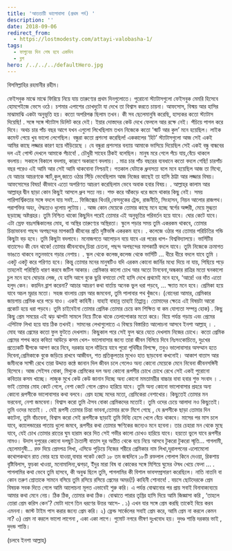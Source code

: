 ```yaml
---
title: 'আততায়ী ভালোবাসা (প্রথম পর্ব) '
description: ''
date: 2018-09-06
redirect_from:
  - https://lostmodesty.com/attayi-valobasha-1/
tags:
  - ফাগুনের দিন শেষ হবে একদিন
  - ব্লগ
hero: /../../../defaultHero.jpg
---
```


বিসমিল্লাহির রহমানীর রহীম।

ফেইসবুক মাঝে মাঝে ফিরিয়ে নিয়ে যায় তারুণ্যের প্রথম দিনগুলোতে। পুরোনো স্ট্যাটাসগুলো ফেইসবুক মেমরি হিসেবে হোমপেইজে ভেসে ওঠে। চশমার এপাশের চোখদুটো যা দেখে তা বিশ্বাস করতে চায়না। আফসোস, বিস্ময় আর হাসির মাঝামাঝি একটা অনুভূতি হয়। কতো অপরিপক্ক ছিলাম তখন। কী সব ছেলেমানুষি করেছি, হাস্যকর কতো স্ট্যাটাস দিয়েছি! . সঙ্গে সঙ্গে স্ট্যাটাস ডিলিট করে দেই। ইয়ার দোস্তদের কেউ দেখে ফেললে আর রক্ষে নেই। পঁচিয়ে পাগল করে দিবে। অথচ চার পাঁচ বছর আগে যখন এগুলো লিখেছিলাম তখন নিজেকে কতো ‘স্মার্ট আর কুল’ মনে হয়েছিল। লাইক কমেন্ট পেয়ে খুব ভালো লেগেছিল। বন্ধুরা কতো প্রশংসা করেছিল! এককালের ‘হিট’ স্ট্যাটাসগুলো আজ সেই একই আমির কাছে লজ্জার কারণ হয়ে দাঁড়িয়েছে । যে বন্ধুরা প্রশংসার বন্যায় আমাকে ভাসিয়ে দিয়েছিল সেই একই বন্ধু বান্ধবের দল এই পোস্ট দেখলে আমাকে পঁচাবে! . চৌধুরী সাহেব ঠিকই বলেছিল। মানুষ মরে গেলে পঁচে যায়,বেঁচে থাকলে বদলায়। সকালে বিকালে বদলায়, কারণে অকারণে বদলায়। . মাত্র চার পাঁচ বছরের ব্যবধানে কতো বদলে গেছি! চারপাঁচ বছর পরেও এই আমি আর সেই আমি থাকবোনা নিশ্চয়ই। গতকাল যেটাকে ধ্রুবসত্য বলে মনে হয়েছিল আজ তা মিথ্যে, যে আচার আচরণকে স্মার্ট,কুল,জাতে ওঠার সিঁড়ি ভেবেছিলাম আজ নিজের কাছেই তা হাসি ঠাট্টা আর লজ্জার বিষয়। আফসোসের বিষয়! কীভাবে এতো অপরিণত আচরণ করেছিলাম ভেবে অবাক হবার বিষয়। . আল্লাহ্‌র কালাম আর আল্লাহ্‌র দ্বীন ছাড়া কোন কিছুই আসলে ধ্রুব সত্য নয়। শক্ত করে আঁকড়ে ধরে জমে থাকার কিছু নেই। সময় পারিপার্শ্বিকতার সঙ্গে বদলে যায় সবই... ফিজিক্সের থিওরি,ফেসবুকের ট্রেন্ড, রাজনীতি, সিংহাসন, নিয়ন আলোর রাজপথ। পরাশক্তির অহং, ঔদ্ধত্যও ধুলোয় লুটোয়। . আজ কোন মেয়েকে তোমার কাছে মনে হচ্ছে স্বর্গের অপ্সরী, মেয়ে মুগ্ধতা ছড়াচ্ছে অষ্টপ্রহর। তুমি নিশ্চিত থাকো কিছুদিন পরেই তোমার এই অনুভূতির পরিবর্তন হয়ে যাবে। ঘোর কেটে যাবে। এটা স্রেফ বয়ঃসন্ধিকালের মোহ, বা অস্থির তারুণ্যের অস্থিরতা। স্কুলে পড়ার সময় তুমি একরকম থাকবে, তোমার চিন্তাভাবনা পছন্দ অপছন্দের মাপকাঠি জীবনের প্রতি দৃষ্টিভঙ্গি একরকম হবে। . কলেজে ওঠার পর তোমার পরিচিতির গন্ডি কিছুটা বড় হবে। তুমি কিছুটা বদলাবে। মনোজগতে আলোড়ন বয়ে যাবে এর পরের ধাপ- বিশ্ববিদ্যালয়ে। ভার্সিটির বাতাসেও কী যেন থাকে! তোমার জীবনবোধ,চিন্তা চেতনা, পছন্দ অপছন্দের মাপকাঠি বদলে যাবে। তুমি নিজেকে ক্রমাগত ভাঙতে থাকবে নতুনভাবে গড়ার নেশায়। . স্কুল থেকে কলেজ,কলেজ থেকে ভার্সিটি ... ধীরে ধীরে বদলে যাবে তুমি । একটু একটু করে পরিণত হবে। কিন্তু তোমার মনের মানুষটিও যদি এরকম কোনো জার্নির মধ্যে দিয়ে না যায়, পিছিয়ে পড়ে তাহলেই পরিস্থিতি ধারণ করবে জটিল আকার। প্রেমিকার কালো চোখ আর অতো টানবেনা,অন্ধকার রাত্রির মতো ঘনকালো চুল মনে হবে ঘোড়ার লেজ, যে হাসি আগে বুকে ছুরি বসাতো সেই হাসি দেখে প্রথমেই মনে হবে, ‘আরে! ওর দাঁত এতো হলুদ কেন। কয়দিন ব্রাশ করেনা? আচার আচরণ কথা বার্তায় অনেক ভুল ধরা পড়বে, ... ক্ষ্যাত মনে হবে। প্রেমিকা হয়ে যাবে অচল মূদ্রার মতো। সহজ বাংলায় প্রেম আর জমবেনা, তুমি পালাবার পথ খুঁজবে। (বোনেরা আমার, প্রেমিকার জায়গায় প্রেমিক ধরে পড়ে যাও। একই কাহিনী। যাহাই বাহান্ন তাহাই তিপ্পান্ন। তোমাদের ক্ষেত্রে এই বিষয়টা আরো প্রকোট হয়ে ধরা পড়বে। তুমি চাইবেইনা তোমার প্রেমিক তোমার চেয়ে কম শিক্ষিত বা কম যোগ্যতা সম্পন্ন হোক) . কিছু কিছু প্রেম সময়ের এই ঝড় ঝাপটা সামলে নিয়ে টিকে থাকে তেলাপোকার মতো করে। বিয়ে পর্যন্ত গড়ায় এবং প্রেমের এপিটাফ লিখা হয়ে যায় ঠিক তখনই। সামনের লেখাগুলোতে এ বিষয়ে বিস্তারিত আলোচনা আসবে ইনশা আল্লাহ্‌ । . মোহ আর প্রেমের কতো ফুল ফুটতে দেখলাম। কিছুকাল পরে সেই ফুল ঝরে যেতে দেখলাম নিজের চোখে। কতো প্রেমিক প্রেমের শপথ করে কবিতা আউড়ে কসম খেল- ভালোবাসার জন্যে তারা জীবন বিলিয়ে দিবে নিঃসংকোচিত্তে, দুঃখের প্রত্যেকটি দ্বীপকে আপণ করে নিবে, দরকার হলে দাঁড়িয়ে যাবে পুরো পৃথিবীর বিপক্ষে, তবুও ভালোবাসার অসম্মান হতে দিবেনা,প্রেমিকাকে বুকে জড়িয়ে রাখবে আজীবন, শত প্রতিকূলতার মুখেও হাত ছাড়বেনা কখনোই। আকাশ বাতাস আর জমীনকে সাক্ষী রেখে তারা উদ্দাত্ত কন্ঠে জানান দিল জীবন চলে গেলেও অন্য কোনো মেয়েকে মেনে নিবেনা জীবনসঙ্গিনী হিসেবে। আজ সেইসব বোকা, মিথ্যুক প্রেমিকের দল অন্য কোনো রূপসীর চোখে চোখে রেখে সেই একই পুরোনো কবিতার কসম খাচ্ছে। লাজুক মুখে কেউ কেউ জানান দিচ্ছে অন্য কোনো মমতাময়ীর বাচ্চার বাবা হবার শুভ সংবাদ । . ভাই তোমার মোহ কেটে গেলে, নেশা কেটে গেলে প্রেমও হারিয়ে যাবে। তুমি অন্য কোনো ভালোবাসার প্রহরে অন্য কোনো রূপসীকে ভালোবাসার কথা বলবে। প্রেম হচ্ছে মদের মতো, প্রেমিকেরা নেশাখোর। কিছুতেই তোমার মন ভরবেনা, নেশা জমবেনা। বিশ্বাস করো তুমি ঐসব বোকা প্রেমিকদের মতোই। তুমি ওদের চেয়ে আলাদা নও কিছুতেই। তুমি ওদের মতোই। . যেই রূপসী তোমার চিন্তা ভাবনা,তোমার রক্তে মিশে গেছে , যে রূপসীকে ছাড়া তোমার দিন কাটেনা, তুমি বাঁচবেনা, বিশ্বাস করো সেই রূপসীকে ছাড়াই তুমি দিব্যি হেসে খেলে বেঁচে থাকবে। মাসের পর মাস চলে যাবে, ক্যালেন্ডারের পাতায় ধুলো জমবে, রূপসীর কথা তোমার ক্ষণিকের জন্যেও মনে হবেনা। তার চেহারা মন থেকে মুছে যাবে, যেই চোখ তোমার রাতের ঘুম হারাম করে দিত সেই গভীর কালো চোখও হারিয়ে যাবে। হয়তো ভুলে যাবে রূপসীর নামও। উদাস দুপুরের কোনো দলছুট চৈতালী বাতাস দূর অতীত থেকে বয়ে নিয়ে আসবে টুকরো টুকরো স্মৃতি... গাগলামী, ছেলেমানুষী... রক্ত দিয়ে প্রেমপত্র লিখা, এসিডে পুড়িয়ে নিজের শরীরে প্রেমিকার নাম লিখা,দূরালপনের এলোমেলো কথোপকথনে রাত ভোর হয়ে যাওয়া,বাবার পকেট কেটে ১৮ তম জন্মদিনে ১৮টি রক্তলাল গোলাপ কিনে দেওয়া, রিকশায় বৃষ্টিবিলাস, ফুচকা খাওয়া, মনোমালিন্য,ঝগড়া, ইঁদুর মারা বিষ বা কোকের সঙ্গে মিশিয়ে ঘুমের ঔষধ খেয়ে ফেলা ... . পাগলামির কথা ভেবে তুমি হাসবে, কী অবুঝ ছিলে তুমি, পাগলামির কী বিশাল ভাবসম্প্রসারণ করেছিলে। নাতি নাতনি বা কোন তরুণ শ্রোতাকে সামনে বসিয়ে তুমি রসিয়ে রসিয়ে প্রেমের অমর(!) কাহিনী শোনাবে! . বয়সে ছোটদেরকে প্রেম বিষয়ক সবক দিতে গেলে আমি আলোচনা মূলত এভাবেই শুরু করি। এ পর্যন্ত বোঝানোর পর প্রায় সবাই বিনাবাক্যব্যয়ে আমার কথা মেনে নেয়। ঠিক ঠিক, তোমার কথা ঠিক। বোঝাতে পারার তৃপ্তির হাসি দিয়ে আমি জিজ্ঞাসা করি , ‘তাহলে তোরা প্রেম করিস কেন’? মোটা দাগে তিন ধরণের উত্তর আসে- . ১) এখন যার সঙ্গে প্রেম করছি তাকেই বিয়ে করব এমননা। জাস্ট টাইম পাস করার জন্যে প্রেম করি। ২) ফ্রেন্ড সার্কেলের সবাই প্রেম করে, আমি প্রেম না করলে কেমন না? ৩) প্রেম না করলে ভালো লাগেনা , একা একা লাগে। গুমোট নগরে ভীষণ দুঃখবোধ হয়। দুদণ্ড শান্তি দরকার ভাই , দুদন্ড শান্তি।

(চলবে ইনশা আল্লাহ্‌)
